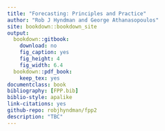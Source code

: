 ```yaml
--- 
title: "Forecasting: Principles and Practice"
author: "Rob J Hyndman and George Athanasopoulos"
site: bookdown::bookdown_site
output: 
  bookdown::gitbook:
    download: no
    fig_caption: yes
    fig_height: 4
    fig_width: 6.4
  bookdown::pdf_book:
    keep_tex: yes
documentclass: book
bibliography: [FPP.bib]
biblio-style: apalike
link-citations: yes
github-repo: robjhyndman/fpp2
description: "TBC"
---
```


